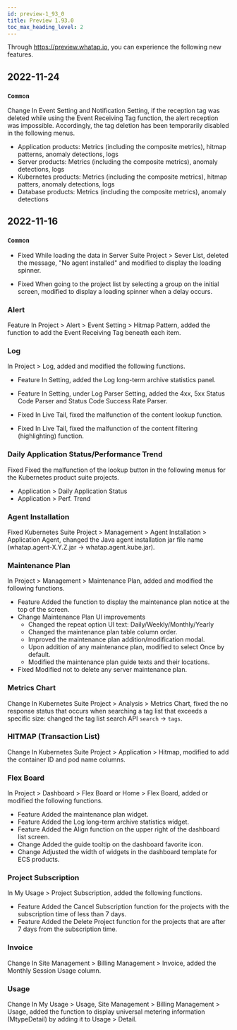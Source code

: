 ```yaml
---
id: preview-1_93_0
title: Preview 1.93.0
toc_max_heading_level: 2
---
```


<head>
<meta name="robots" content="noindex, nofollow"/>
</head>


Through <https://preview.whatap.io>, you can experience the following new features. 

## 2022-11-24

### `Common`

<Status>Change</Status> In <UI>Event Setting</UI> and <UI>Notification Setting</UI>, if the reception tag was deleted while using the <UI>Event Receiving Tag</UI> function, the alert reception was impossible. Accordingly, the tag deletion has been temporarily disabled in the following menus.

- Application products: Metrics (including the composite metrics), hitmap patterns, anomaly detections, logs
- Server products: Metrics (including the composite metrics), anomaly detections, logs
- Kubernetes products: Metrics (including the composite metrics), hitmap patters, anomaly detections, logs
- Database products: Metrics (including the composite metrics), anomaly detections

## 2022-11-16

### `Common`

- <Status>Fixed</Status> While loading the data in Server Suite Project > <UI>Sever List</UI>, deleted the message, "No agent installed" and modified to display the loading spinner.

- <Status>Fixed</Status> When going to the project list by selecting a group on the initial screen, modified to display a loading spinner when a delay occurs.

<!-- ## 브라우저 - RUM

// * <Status>New</Status> RUM(Real User Monitoring) 서비스 베타 오픈 -->

### Alert

<Status>Feature</Status> In Project > <UI>Alert</UI> > <UI>Event Setting</UI> > <UI>Hitmap Pattern</UI>, added the function to add the <UI>Event Receiving Tag</UI> beneath each item.

### Log

In Project > <UI>Log</UI>, added and modified the following functions.

- <Status>Feature</Status> In <UI>Setting</UI>, added the <UI>Log long-term archive statistics</UI> panel.

- <Status>Feature</Status> In <UI>Setting</UI>, under <UI>Log Parser Setting</UI>, added the <UI>4xx, 5xx Status Code Parser</UI> and <UI>Status Code Success Rate Parser</UI>.

- <Status>Fixed</Status> In <UI>Live Tail</UI>, fixed the malfunction of the content lookup function.

- <Status>Fixed</Status> In <UI>Live Tail</UI>, fixed the malfunction of the content filtering (highlighting) function.

### Daily Application Status/Performance Trend

<Status>Fixed</Status> Fixed the malfunction of the lookup button in the following menus for the Kubernetes product suite projects.

- <UI>Application</UI> > <UI>Daily Application Status</UI>
- <UI>Application</UI> > <UI>Perf. Trend</UI>

### Agent Installation

<Status>Fixed</Status> Kubernetes Suite Project > <UI>Management</UI> > <UI>Agent Installation</UI> > <UI>Application Agent</UI>, changed the Java agent installation jar file name (whatap.agent-X.Y.Z.jar → whatap.agent.kube.jar).

### Maintenance Plan

In Project > <UI>Management</UI> > <UI>Maintenance Plan</UI>, added and modified the following functions.

- <Status>Feature</Status> Added the function to display the maintenance plan notice at the top of the screen.
- <Status>Change</Status> Maintenance Plan UI improvements
  * Changed the repeat option UI text: <UI>Daily</UI>/<UI>Weekly</UI>/<UI>Monthly</UI>/<UI>Yearly</UI>
  * Changed the maintenance plan table column order.
  * Improved the maintenance plan addition/modification modal.
  * Upon addition of any maintenance plan, modified to select <UI>Once</UI> by default.
  * Modified the maintenance plan guide texts and their locations.
- <Status>Fixed</Status> Modified not to delete any server maintenance plan.

### Metrics Chart

<Status>Change</Status> In Kubernetes Suite Project > <UI>Analysis</UI> > <UI>Metrics Chart</UI>, fixed the no response status that occurs when searching a tag list that exceeds a specific size: changed the tag list search API `search` → `tags`.

### HITMAP (Transaction List)

<Status>Change</Status> In Kubernetes Suite Project > <UI>Application</UI> > <UI>Hitmap</UI>, modified to add the <UI>container ID</UI> and <UI>pod name</UI> columns.

### Flex Board

In Project > <UI>Dashboard</UI> > <UI>Flex Board</UI> or Home > <UI>Flex Board</UI>, added or modified the following functions.

- <Status>Feature</Status> Added the <UI>maintenance plan</UI> widget.
- <Status>Feature</Status> Added the <UI>Log long-term archive statistics</UI> widget.
- <Status>Feature</Status> Added the <UI>Align</UI> function on the upper right of the dashboard list screen.
- <Status>Change</Status> Added the guide tooltip on the dashboard favorite icon.
- <Status>Change</Status> Adjusted the width of widgets in the dashboard template for ECS products.

### Project Subscription

In <UI>My Usage</UI> > <UI>Project Subscription</UI>, added the following functions.

- <Status>Feature</Status> Added the <UI>Cancel Subscription</UI> function for the projects with the subscription time of less than 7 days.
- <Status>Feature</Status> Added the <UI>Delete Project</UI> function for the projects that are after 7 days from the subscription time.

### Invoice

<Status>Change</Status> In <UI>Site Management</UI> > <UI>Billing Management</UI> > <UI>Invoice</UI>, added the <UI>Monthly Session Usage</UI> column.

### Usage

<Status>Change</Status> In <UI>My Usage</UI> > Usage, <UI>Site Management</UI> > <UI>Billing Management</UI> > <UI>Usage</UI>, added the function to display universal metering information (MtypeDetail) by adding it to <UI>Usage</UI> > <UI>Detail</UI>.
